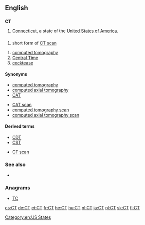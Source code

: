 ==English==

==={{abbreviation}}===
'''CT'''

# [[Connecticut]], a state of the [[United States of America]].

==={{initialism}}===
{{en-noun}}

# {{medicine|lang=en}} short form of [[CT scan]]

{{en-initialism}}

# [[computed tomography]]
# [[Central Time]]
# [[cocktease]]

====Synonyms====
{{sense|computed tomography}}
* [[computed tomography]]
* [[computed axial tomography]]
* [[CAT]]
{{sense|CT scan}}
* [[CAT scan]]
* [[computed tomography scan]]
* [[computed axial tomography scan]]

====Derived terms====
{{sense|Central Time}}
* [[CDT]]
* [[CST]]
{{sense|computed tomography}}
* [[CT scan]]

===See also===
* {{pedia|computed tomography}}

===Anagrams===
* [[TC#English|TC]]

[[Category:en:US States]]

[[cs:CT]]
[[de:CT]]
[[et:CT]]
[[fr:CT]]
[[he:CT]]
[[hu:CT]]
[[nl:CT]]
[[ja:CT]]
[[pl:CT]]
[[sk:CT]]
[[fi:CT]]